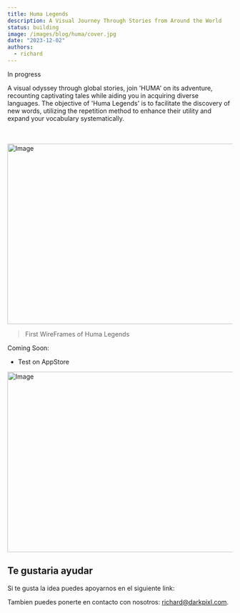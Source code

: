 ```yaml
---
title: Huma Legends
description: A Visual Journey Through Stories from Around the World
status: building
image: /images/blog/huma/cover.jpg
date: "2023-12-02"
authors:
  - richard
---
```


<Callout>
  In progress
</Callout>

A visual odyssey through global stories, join 'HUMA' on its adventure, recounting captivating tales while 
aiding you in acquiring diverse languages. The objective of 'Huma Legends' is to facilitate the discovery
of new words, utilizing the repetition method to enhance their utility and expand your vocabulary systematically.

<br></br>
<Image
  src="/images/blog/huma/huma-01.jpg"
  width="718"
  height="404"
  alt="Image"
/>
> First WireFrames of Huma Legends

Coming Soon:

- Test on AppStore


<Image
  src="/images/blog/huma/huma-02.jpg"
  width="718"
  height="404"
  alt="Image"
/>

## Te gustaria ayudar

Si te gusta la idea puedes apoyarnos en el siguiente link: 


Tambien puedes ponerte en contacto con nosotros: richard@darkpixl.com.
